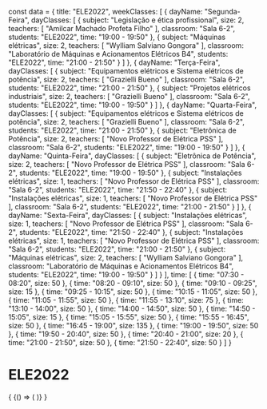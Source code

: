 const data = {
  title: "ELE2022",
  weekClasses: [
    {
      dayName: "Segunda-Feira",
      dayClasses: [
        {
          subject: "Legislação e ética profissional",
          size: 2,
          teachers: [
            "Amilcar Machado Profeta Filho"
          ],
          classroom: "Sala 6-2",
          students: "ELE2022",
          time: "19:00 - 19:50"
        },
        {
          subject: "Máquinas elétricas",
          size: 2,
          teachers: [
            "Wylliam Salviano Gongora"
          ],
          classroom: "Laboratório de Máquinas e Acionamentos Elétricos B4",
          students: "ELE2022",
          time: "21:00 - 21:50"
        }
      ]
    },
    {
      dayName: "Terça-Feira",
      dayClasses: [
        {
          subject: "Equipamentos elétricos e Sistema elétricos de potência",
          size: 2,
          teachers: [
            "Grazielli Bueno"
          ],
          classroom: "Sala 6-2",
          students: "ELE2022",
          time: "21:00 - 21:50"
        },
        {
          subject: "Projetos elétricos industriais",
          size: 2,
          teachers: [
            "Grazielli Bueno"
          ],
          classroom: "Sala 6-2",
          students: "ELE2022",
          time: "19:00 - 19:50"
        }
      ]
    },
    {
      dayName: "Quarta-Feira",
      dayClasses: [
        {
          subject: "Equipamentos elétricos e Sistema elétricos de potência",
          size: 2,
          teachers: [
            "Grazielli Bueno"
          ],
          classroom: "Sala 6-2",
          students: "ELE2022",
          time: "21:00 - 21:50"
        },
        {
          subject: "Eletrônica de Potência",
          size: 2,
          teachers: [
            "Novo Professor de Elétrica PSS"
          ],
          classroom: "Sala 6-2",
          students: "ELE2022",
          time: "19:00 - 19:50"
        }
      ]
    },
    {
      dayName: "Quinta-Feira",
      dayClasses: [
        {
          subject: "Eletrônica de Potência",
          size: 2,
          teachers: [
            "Novo Professor de Elétrica PSS"
          ],
          classroom: "Sala 6-2",
          students: "ELE2022",
          time: "19:00 - 19:50"
        },
        {
          subject: "Instalações elétricas",
          size: 1,
          teachers: [
            "Novo Professor de Elétrica PSS"
          ],
          classroom: "Sala 6-2",
          students: "ELE2022",
          time: "21:50 - 22:40"
        },
        {
          subject: "Instalações elétricas",
          size: 1,
          teachers: [
            "Novo Professor de Elétrica PSS"
          ],
          classroom: "Sala 6-2",
          students: "ELE2022",
          time: "21:00 - 21:50"
        }
      ]
    },
    {
      dayName: "Sexta-Feira",
      dayClasses: [
        {
          subject: "Instalações elétricas",
          size: 1,
          teachers: [
            "Novo Professor de Elétrica PSS"
          ],
          classroom: "Sala 6-2",
          students: "ELE2022",
          time: "21:50 - 22:40"
        },
        {
          subject: "Instalações elétricas",
          size: 1,
          teachers: [
            "Novo Professor de Elétrica PSS"
          ],
          classroom: "Sala 6-2",
          students: "ELE2022",
          time: "21:00 - 21:50"
        },
        {
          subject: "Máquinas elétricas",
          size: 2,
          teachers: [
            "Wylliam Salviano Gongora"
          ],
          classroom: "Laboratório de Máquinas e Acionamentos Elétricos B4",
          students: "ELE2022",
          time: "19:00 - 19:50"
        }
      ]
    }
  ],
  time: [
    {
      time: "07:30 - 08:20",
      size: 50
    },
    {
      time: "08:20 - 09:10",
      size: 50
    },
    {
      time: "09:10 - 09:25",
      size: 15
    },
    {
      time: "09:25 - 10:15",
      size: 50
    },
    {
      time: "10:15 - 11:05",
      size: 50
    },
    {
      time: "11:05 - 11:55",
      size: 50
    },
    {
      time: "11:55 - 13:10",
      size: 75
    },
    {
      time: "13:10 - 14:00",
      size: 50
    },
    {
      time: "14:00 - 14:50",
      size: 50
    },
    {
      time: "14:50 - 15:05",
      size: 15
    },
    {
      time: "15:05 - 15:55",
      size: 50
    },
    {
      time: "15:55 - 16:45",
      size: 50
    },
    {
      time: "16:45 - 19:00",
      size: 135
    },
    {
      time: "19:00 - 19:50",
      size: 50
    },
    {
      time: "19:50 - 20:40",
      size: 50
    },
    {
      time: "20:40 - 21:00",
      size: 20
    },
    {
      time: "21:00 - 21:50",
      size: 50
    },
    {
      time: "21:50 - 22:40",
      size: 50
    }
  ]
}

# ELE2022

<div>
  {
    <BrowserOnly>
      {() => (
        <Grid
          title={data.title}
          weekClasses={data.weekClasses}
          time={data.time}
        />
      )}
    </BrowserOnly>
  }
</div>
